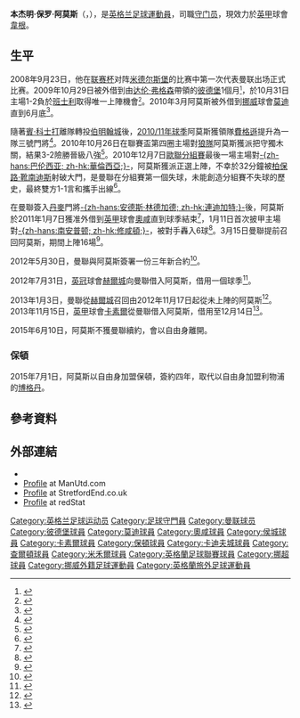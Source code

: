 {{noteta|G1=英超|G2=FAcup|G3=Football
|T=zh-hans:本·阿莫斯;zh-hk:賓·艾莫斯;zh-tw:班·阿莫斯;
|1=zh-hans:本;zh-hk:賓;zh-tw:班;
|2=zh-hans:阿莫斯;zh-hk:艾莫斯;zh-tw:阿莫斯;
|3=zh-hans:本杰明;zh-hk:班哲文;zh-tw:班傑明;
|4=zh-hans:博格丹;zh-hk:保丹;zh-tw:博格丹;
}}
{{Infobox football biography
| name           = 本·阿莫斯<br />''Ben Amos''
| image          = Ben Amos.jpg
| caption             = 
| fullname       = Benjamin Paul Amos<ref>{{cite web |url=http://www.premierleague.com/content/dam/premierleague/site-content/News/publications/squad-lists/squad-lists-february-2012.pdf |title=Premier League clubs submit squad lists |work=PremierLeague.com |publisher=Premier League |page=24 |format=PDF |date=2 February 2012 |accessdate=2 February 2012 |archive-date=2012-02-27 |archive-url=https://web.archive.org/web/20120227041058/http://www.premierleague.com/content/dam/premierleague/site-content/News/publications/squad-lists/squad-lists-february-2012.pdf |dead-url=no }}</ref>
| birth_date     = {{birth date and age|1990|04|10|df=y}}
| birth_place    = 英格蘭[[馬格斯菲特|馬格斯菲特]]
| height         = {{convert|6|ft|3|in|m|2|abbr=on}}<ref>{{cite book |last1=Hugman |first1=Barry J. |title=The PFA Footballers' Who's Who 2009–10 |year=2009 |publisher=Mainstream Publishing |location=Edinburgh |isbn=978-1-84596-474-0 |page=21 }}</ref>
| position            = [[守门员|守门员]]
| currentclub    = [[威根竞技足球俱乐部|韋根]]
| clubnumber          = 12
| youthyears1    = 1993–2000 |youthclubs1 = [[克鲁足球俱乐部|克鲁]]
| youthyears2    = 2001–2008 |youthclubs2 = [[曼聯預備隊及青訓學院|曼聯]]
| years1         = 2008–2015 |clubs1  = [[曼徹斯特聯足球俱樂部|曼聯]]              |caps1  = 1  |goals1  = 0
| years2         = 2009      |clubs2  = → [[彼得伯勒联足球俱乐部|彼得伯勒联]] |caps2  = 1  |goals2  = 0
| years3         = 2010      |clubs3  = → [[莫迪足球會|莫迪]]                               |caps3  = 8  |goals3  = 0
| years4         = 2011      |clubs4  = → [[奥尔德姆足球俱乐部|奥尔德姆]]       |caps4  = 16 |goals4  = 0
| years5         = 2012–2013 |clubs5  = → [[赫尔城足球俱乐部|赫尔城]]                   |caps5  = 17 |goals5  = 0
| years6         = 2013–2014 |clubs6  = → [[卡莱尔联足球俱乐部|卡莱尔联]]         |caps6  = 9  |goals6  = 0
| years7         = 2015      |clubs7  = → [[博尔顿足球俱乐部|博尔顿]]       |caps7  = 9  |goals7  = 0
| years8         = 2015–2019   |clubs8  = [[博尔顿足球俱乐部|博尔顿]]                |caps8  = 40 |goals8  = 0
| years9         = 2016–2017 |clubs9  = → [[卡迪夫城足球俱乐部|卡迪夫城]]               |caps9  = 16 |goals9  = 0
| years10        = 2017–2018 |clubs10 = → [[查尔顿竞技足球俱乐部|查尔顿竞技]]     |caps10 = 46  |goals10 = 0
| years11        = 2018–2019     |clubs11 = → [[米爾沃爾足球俱樂部|米禾爾]]     |caps11 = 12  |goals11 = 0
| years12        = 2019–2021 |clubs12 = [[查尔顿竞技足球俱乐部|查尔顿竞技]]     |caps12 = 46  |goals12 = 0
| years13        = 2021– |clubs13 = [[威根竞技足球俱乐部|韋根]]     |caps13 = 14  |goals13 = 0
| nationalyears1 = 2004–2005 |nationalteam1 = [[英格蘭16歲以下足球代表隊|英格蘭U16]] |nationalcaps1 = 3 |nationalgoals1 = 0
| nationalyears2 = 2005–2007 |nationalteam2 = [[英格蘭17歲以下足球代表隊|英格蘭U17]] |nationalcaps2 = 7 |nationalgoals2 = 0
| nationalyears3 = 2008      |nationalteam3 = [[英格蘭18歲以下足球代表隊|英格蘭U18]] |nationalcaps3 = 1 |nationalgoals3 = 0
| nationalyears4 = 2008      |nationalteam4 = [[英格蘭19歲以下足球代表隊|英格蘭U19]] |nationalcaps4 = 2 |nationalgoals4 = 0
| nationalyears5 = 2009      |nationalteam5 = [[英格蘭20歲以下足球代表隊|英格蘭U20]] |nationalcaps5 = 1 |nationalgoals5 = 0
| nationalyears6 = 2011–2012 |nationalteam6 = [[英格蘭21歲以下足球代表隊|英格蘭U21]] |nationalcaps6 = 3 |nationalgoals6 = 0
| medaltemplates      = 
| club-update         = 2021年10月26日
| nationalteam-update = 2013年11月16日
}}

'''本杰明·保罗·阿莫斯'''（{{lang-en|'''Benjamin Paul Amos'''}}，{{bd|1990年|4月10日|catidx=Amos, Ben}}），是[[英格兰|英格兰]][[足球|足球]][[運動員|運動員]]，司職[[守门员|守门员]]，現效力於[[英甲|英甲]]球會[[威根竞技足球俱乐部|韋根]]。

== 生平 ==
2008年9月23日，他在[[英格蘭聯賽盃|联赛杯]]对阵[[米德尔斯堡足球俱乐部|米德尔斯堡]]的比赛中第一次代表曼联出场正式比赛。2009年10月29日被外借到由[[达伦·弗格森|达伦·弗格森]]帶領的[[彼得伯勒联足球俱乐部|彼德堡]]1個月<small><ref>{{cite news |language=en |url=http://www.skysports.com/story/0,19528,11095_5659135,00.html |title=Posh land Amos |publisher=Sky Sports |date=2009-10-29 |accessdate=2009-11-28 |archive-date=2016-03-10 |archive-url=https://web.archive.org/web/20160310081054/http://www.skysports.com/story/0,19528,11095_5659135,00.html |dead-url=no }}</ref></small>，於10月31日主場1-2負於[[巴恩斯利足球俱乐部|班士利]]取得唯一上陣機會<small><ref>{{cite news |language=en |url=http://news.bbc.co.uk/sport2/hi/football/eng_div_1/8326902.stm |title=Peterborough 1-2 Barnsley |publisher=[[BBC|BBC]] Sport |date=2009-10-31 |accessdate=2009-11-28 |archive-date=2009-11-04 |archive-url=https://web.archive.org/web/20091104124449/http://news.bbc.co.uk/sport2/hi/football/eng_div_1/8326902.stm |dead-url=no }}</ref></small>。2010年3月阿莫斯被外借到[[挪威|挪威]]球會[[莫迪足球會|莫迪]]直到6月底<ref>{{cite news |title=Manchester United-spiller til Molde FK |trans_title=曼聯球員加盟莫迪 |url=http://www.moldefk.no/index.php?page_id=16634 |work=moldefk.no |publisher=Molde Fotballklubb |date=6 March 2010 |accessdate=20 May 2010 |deadurl=yes |archiveurl=https://web.archive.org/web/20100311081338/http://www.moldefk.no/index.php?page_id=16634 |archivedate=2010年3月11日 }}</ref>。

隨著[[賓·科士打_(足球運動員)|賓·科士打]]離隊轉投[[伯明翰足球會|伯明翰城]]後，[[曼聯2010年至2011年球季|2010/11年球季]]阿莫斯獲領隊[[費格遜|費格遜]]提升為一隊三號門將<ref>{{cite news |title=Birmingham sign Manchester United goalkeeper Ben Foster |url=http://news.bbc.co.uk/sport1/hi/football/teams/b/birmingham_city/8673931.stm |work=BBC Sport |publisher=British Broadcasting Corporation |date=19 May 2010 |accessdate=20 May 2010 |archive-date=2010-05-21 |archive-url=https://web.archive.org/web/20100521082542/http://news.bbc.co.uk/sport1/hi/football/teams/b/birmingham_city/8673931.stm |dead-url=no }}</ref>。2010年10月26日在聯賽盃第四圈主場對[[伍尔弗汉普顿流浪足球俱乐部|狼隊]]阿莫斯獲派把守獨木關，結果3-2險勝晉級八強<ref>{{cite news |language=en |url=http://news.bbc.co.uk/sport2/hi/football/league_cup/9059505.stm |title=Man Utd 3-2 Wolverhampton |publisher=[[BBC|BBC]] Sport |date=2010-10-26 |accessdate=2010-10-27 |archive-date=2010-10-27 |archive-url=https://web.archive.org/web/20101027050858/http://news.bbc.co.uk/sport2/hi/football/league_cup/9059505.stm |dead-url=no }}</ref>。2010年12月7日[[2010/11賽季歐洲冠軍聯賽分組賽|歐聯分組賽]]最後一場主場對[[瓦倫西亞足球俱樂部|-{zh-hans:巴伦西亚; zh-hk:華倫西亞;}-]]，阿莫斯獲派正選上陣，不幸於32分鐘被[[柏保路·靴南迪斯|柏保路·靴南迪斯]]射破大門，是曼聯在分組賽第一個失球，未能創造分組賽不失球的歷史，最終雙方1-1言和攜手出線<ref>{{cite news |language=en |url=http://www.uefa.com/uefachampionsleague/matches/season=2011/round=2000118/match=2002909/index.html |title=Anderson helps United keep Valencia at bay |publisher=[[UEFA|''uefa.com'']] |date=2010-12-07 |accessdate=2011-01-08 |archive-date=2011-01-14 |archive-url=https://web.archive.org/web/20110114195732/http://www.uefa.com/uefachampionsleague/matches/season=2011/round=2000118/match=2002909/index.html |dead-url=no }}</ref>。

在曼聯簽入[[丹麥|丹麥]]門將[[安達斯·連迪加特|-{zh-hans:安德斯·林德加德; zh-hk:連迪加特;}-]]後，阿莫斯於2011年1月7日獲准外借到[[英甲|英甲]]球會[[奥尔德姆足球俱乐部|奧咸]]直到球季結束<ref>{{cite news |language=en |url=http://news.bbc.co.uk/sport2/hi/football/teams/o/oldham_athletic/9348847.stm |title=Oldham Athletic sign Manchester United keeper Ben Amos |publisher=''[[BBC_Sport|BBC Sport]]'' |date=2011-01-07 |accessdate=2011-01-08 |archive-date=2011-01-10 |archive-url=https://web.archive.org/web/20110110090833/http://news.bbc.co.uk/sport2/hi/football/teams/o/oldham_athletic/9348847.stm |dead-url=no }}</ref>，1月11日首次披甲主場對[[南安普顿足球俱乐部|-{zh-hans:南安普顿; zh-hk:修咸頓;}-]]，被對手轟入6球<ref>{{cite news |language=en |url=http://news.bbc.co.uk/sport2/hi/football/eng_div_2/9354145.stm |title=Oldham 0-6 Southampton |publisher=''[[BBC_Sport|BBC Sport]]'' |date=2011-01-11 |accessdate=2011-01-12 |archive-date=2011-01-12 |archive-url=https://web.archive.org/web/20110112233340/http://news.bbc.co.uk/sport2/hi/football/eng_div_2/9354145.stm |dead-url=no }}</ref>。3月15日曼聯提前召回阿莫斯，期間上陣16場<ref>{{cite news |language=en |url=http://news.bbc.co.uk/sport2/hi/football/teams/o/oldham_athletic/9425442.stm |title=Ben Amos recalled by Man Utd from loan spell at Oldham |publisher=''[[BBC_Sport|BBC Sport]]'' |date=2011-03-15 |accessdate=2011-03-16 |archive-date=2011-03-17 |archive-url=https://web.archive.org/web/20110317090837/http://news.bbc.co.uk/sport2/hi/football/teams/o/oldham_athletic/9425442.stm |dead-url=no }}</ref>。

2012年5月30日，曼聯與阿莫斯簽署一份三年新合約<ref>{{cite news |language=en |url=http://www.telegraph.co.uk/sport/football/teams/manchester-united/9300178/Manchester-United-pair-Paul-Scholes-and-Ben-Amos-sign-new-contracts.html |title=Manchester United pair Paul Scholes and Ben Amos sign new contracts |publisher=''The Telegraph'' |date=2012-05-30 |accessdate=2013-11-16 |archive-date=2012-08-26 |archive-url=https://web.archive.org/web/20120826150716/http://www.telegraph.co.uk/sport/football/teams/manchester-united/9300178/Manchester-United-pair-Paul-Scholes-and-Ben-Amos-sign-new-contracts.html |dead-url=no }}</ref>。

2012年7月31日，[[英冠|英冠]]球會[[赫尔城足球俱乐部|赫爾城]]向曼聯借入阿莫斯，借用一個球季<ref>{{cite news |language=en |url=http://www.bbc.co.uk/sport/0/football/18772920 |title=Manchester United goalkeeper Ben Amos joins Hull City |publisher=''[[BBC_Sport|BBC Sport]]'' |date=2012-07-31 |accessdate=2013-11-16 |archive-date=2012-11-17 |archive-url=https://web.archive.org/web/20121117071043/http://www.bbc.co.uk/sport/0/football/18772920 |dead-url=no }}</ref>。

2013年1月3日，曼聯從[[赫尔城足球俱乐部|赫爾城]]召回由2012年11月17日起從未上陣的阿莫斯<ref>{{cite news |language=en |url=http://www.goal.com/en-gb/news/2892/transfer-zone/2013/01/03/3646416/manchester-united-recall-amos-from-hull-city-loan |title=Manchester United recall Amos from Hull City loan |publisher=''Goal.com'' |date=2013-01-03 |accessdate=2013-11-16 |archive-date=2013-01-06 |archive-url=https://web.archive.org/web/20130106125335/http://www.goal.com/en-gb/news/2892/transfer-zone/2013/01/03/3646416/manchester-united-recall-amos-from-hull-city-loan |dead-url=no }}</ref>。
2013年11月15日，[[英甲|英甲]]球會[[卡莱尔联足球俱乐部|卡素爾]]從曼聯借入阿莫斯，借用至12月14日<ref>{{cite news |language=en |url=http://www.bbc.co.uk/sport/0/football/24958313 |title=Carlisle United sign Manchester United keeper Ben Amos |publisher=''[[BBC_Sport|BBC Sport]]'' |date=2013-11-15 |accessdate=2013-11-16 |archive-date=2013-11-18 |archive-url=https://web.archive.org/web/20131118150332/http://www.bbc.co.uk/sport/0/football/24958313 |dead-url=no }}</ref>。

2015年6月10日，阿莫斯不獲曼聯續約，會以自由身離開。

=== 保頓 ===
2015年7月1日，阿莫斯以自由身加盟保頓，簽約四年，取代以自由身加盟利物浦的[[亚当·博格丹|博格丹]]。

== 參考資料 ==
{{reflist}}

== 外部連結 ==
* {{soccerbase|id=49987|name=本·阿莫斯}}
* [http://www.manutd.com/default.sps?pagegid={FE60904B-C2A8-4E60-9B05-700DBBC29BBC}&section=playerProfile&teamid=458&bioid=92005 Profile] {{Wayback|url=http://www.manutd.com/default.sps?pagegid=%7BFE60904B-C2A8-4E60-9B05-700DBBC29BBC%7D&section=playerProfile&teamid=458&bioid=92005 |date=20171102120053 }} at ManUtd.com
* [http://www.stretfordend.co.uk/playermenu/amos.html Profile] {{Wayback|url=http://www.stretfordend.co.uk/playermenu/amos.html |date=20131203031500 }} at StretfordEnd.co.uk
* [http://home.no.net/olavree/?PlayerNo=1208 Profile] {{Wayback|url=http://home.no.net/olavree/?PlayerNo=1208 |date=20090129220849 }} at redStat

{{韋根球員名單}}
{{DEFAULTSORT:Amos, Ben}}
[[Category:英格兰足球运动员|Category:英格兰足球运动员]]
[[Category:足球守門員|Category:足球守門員]]
[[Category:曼联球员|Category:曼联球员]]
[[Category:彼德堡球員|Category:彼德堡球員]]
[[Category:莫迪球員|Category:莫迪球員]]
[[Category:奧咸球員|Category:奧咸球員]]
[[Category:侯城球員|Category:侯城球員]]
[[Category:卡素爾球員|Category:卡素爾球員]]
[[Category:保頓球員|Category:保頓球員]] 
[[Category:卡迪夫城球員|Category:卡迪夫城球員]]
[[Category:查爾頓球員|Category:查爾頓球員]]
[[Category:米禾爾球員|Category:米禾爾球員]]
[[Category:英格蘭足球聯賽球員|Category:英格蘭足球聯賽球員]]
[[Category:挪超球員|Category:挪超球員]]
[[Category:挪威外籍足球運動員|Category:挪威外籍足球運動員]]
[[Category:英格蘭旅外足球運動員|Category:英格蘭旅外足球運動員]]
